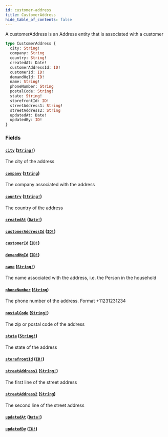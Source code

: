 ```yaml
---
id: customer-address
title: CustomerAddress
hide_table_of_contents: false
---
```



A customerAddress is an Address entity that is associated with a customer

```graphql
type CustomerAddress {
  city: String!
  company: String
  country: String!
  createdAt: Date!
  customerAddressId: ID!
  customerId: ID!
  demandHqId: ID!
  name: String!
  phoneNumber: String
  postalCode: String!
  state: String!
  storefrontId: ID!
  streetAddress1: String!
  streetAddress2: String
  updatedAt: Date!
  updatedBy: ID!
}
```


### Fields

#### [`city`](#) ([`String!`](/demand/api/graphql-admin/reference/scalars/string))

The city of the address


#### [`company`](#) ([`String`](/demand/api/graphql-admin/reference/scalars/string))

The company associated with the address


#### [`country`](#) ([`String!`](/demand/api/graphql-admin/reference/scalars/string))

The country of the address


#### [`createdAt`](#) ([`Date!`](/demand/api/graphql-admin/reference/scalars/date))




#### [`customerAddressId`](#) ([`ID!`](/demand/api/graphql-admin/reference/scalars/id))




#### [`customerId`](#) ([`ID!`](/demand/api/graphql-admin/reference/scalars/id))




#### [`demandHqId`](#) ([`ID!`](/demand/api/graphql-admin/reference/scalars/id))




#### [`name`](#) ([`String!`](/demand/api/graphql-admin/reference/scalars/string))

The name associated with the address, i.e. the Person in the household


#### [`phoneNumber`](#) ([`String`](/demand/api/graphql-admin/reference/scalars/string))

The phone number of the address. Format +11231231234


#### [`postalCode`](#) ([`String!`](/demand/api/graphql-admin/reference/scalars/string))

The zip or postal code of the address


#### [`state`](#) ([`String!`](/demand/api/graphql-admin/reference/scalars/string))

The state of the address


#### [`storefrontId`](#) ([`ID!`](/demand/api/graphql-admin/reference/scalars/id))




#### [`streetAddress1`](#) ([`String!`](/demand/api/graphql-admin/reference/scalars/string))

The first line of the street address


#### [`streetAddress2`](#) ([`String`](/demand/api/graphql-admin/reference/scalars/string))

The second line of the street address


#### [`updatedAt`](#) ([`Date!`](/demand/api/graphql-admin/reference/scalars/date))




#### [`updatedBy`](#) ([`ID!`](/demand/api/graphql-admin/reference/scalars/id))






